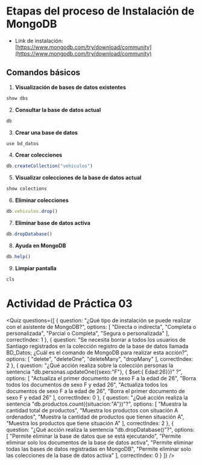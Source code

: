 # Etapas del proceso de Instalación de MongoDB

- Link de instalación: [https://www.mongodb.com/try/download/community](https://www.mongodb.com/try/download/community)

## Comandos básicos

1. **Visualización de bases de datos existentes**
```js
show dbs
```

2. **Consultar la base de datos actual**
```js
db
```

3. **Crear una base de datos**
```js
use bd_datos
```

4. **Crear colecciones**
```js
db.createCollection("vehiculos")
```

5. **Visualizar colecciones de la base de datos actual**
```js
show colections
```

6. **Eliminar colecciones**
```js
db.vehiculos.drop()
```

7. **Eliminar base de datos activa**
```js
db.dropDatabase()
```

8. **Ayuda en MongoDB**
```js
db.help()
```

9. **Limpiar pantalla**
```js
cls
```

# Actividad de Práctica 03

<Quiz questions={[
  {
    question: "¿Qué tipo de instalación se puede realizar con el asistente de MongoDB?",
    options: [
      "Directa o indirecta",
      "Completa o personalizada",
      "Parcial o Completa",
      "Segura o personalizada"
    ],
    correctIndex: 1
  },
  {
    question: "Se necesita borrar a todos los usuarios de Santiago registrados en la colección registro de la base de datos llamada BD_Datos; ¿Cuál es el comando de MongoDB para realizar esta acción?",
    options: [
      "delete",
      "deleteOne",
      "deleteMany",
      "dropMany"
    ],
    correctIndex: 2
  },
  {
    question: "¿Qué acción realiza sobre la colección personas la sentencia \"db.personas.updateOne({sexo:\"F\"}, { $set:{ Edad:26}})\" ?",
    options: [
      "Actualiza el primer documento de sexo F a la edad de 26",
      "Borra todos los documentos de sexo F y edad 26",
      "Actualiza todos los documentos de sexo F a la edad de 26",
      "Borra el primer documento de sexo F y edad 26"
    ],
    correctIndex: 0
  },
  {
    question: "¿Qué acción realiza la sentencia \"db.productos.count({situacion:\"A\"})\"?",
    options: [
      "Muestra la cantidad total de productos",
      "Muestra los productos con situación A ordenados",
      "Muestra la cantidad de productos que tienen situación A",
      "Muestra los productos que tiene situación A"
    ],
    correctIndex: 2
  },
  {
    question: "¿Qué acción realiza la sentencia \"db.dropDatabase()\"?",
    options: [
      "Permite eliminar la base de datos que se está ejecutando",
      "Permite eliminar solo los documentos de la base de datos activa",
      "Permite eliminar todas las bases de datos registradas en MongoDB",
      "Permite eliminar solo las colecciones de la base de datos activa"
    ],
    correctIndex: 0
  }
]} />